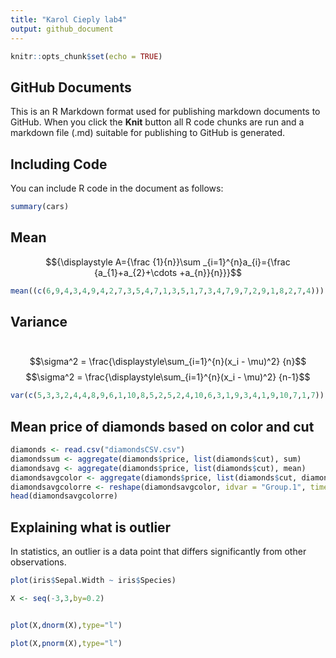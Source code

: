 ```yaml
---
title: "Karol Cieply lab4"
output: github_document
---
```



```r
knitr::opts_chunk$set(echo = TRUE)
```

## GitHub Documents

This is an R Markdown format used for publishing markdown documents to GitHub. When you click the **Knit** button all R code chunks are run and a markdown file (.md) suitable for publishing to GitHub is generated.

## Including Code

You can include R code in the document as follows:

```r
summary(cars)
```




## Mean

$${\displaystyle A={\frac {1}{n}}\sum _{i=1}^{n}a_{i}={\frac {a_{1}+a_{2}+\cdots +a_{n}}{n}}}$$
```r
mean((c(6,9,4,3,4,9,4,2,7,3,5,4,7,1,3,5,1,7,3,4,7,9,7,2,9,1,8,2,7,4)))
```

## Variance
<br />
$$\sigma^2 = \frac{\displaystyle\sum_{i=1}^{n}(x_i - \mu)^2} {n}$$
$$\sigma^2 = \frac{\displaystyle\sum_{i=1}^{n}(x_i - \mu)^2} {n-1}$$

```r
var(c(5,3,3,2,4,4,8,9,6,1,10,8,5,2,5,2,4,10,6,3,1,9,3,4,1,9,10,7,1,7))
```

## Mean price of diamonds based on color and cut
```r
diamonds <- read.csv("diamondsCSV.csv")
diamondssum <- aggregate(diamonds$price, list(diamonds$cut), sum)
diamondsavg <- aggregate(diamonds$price, list(diamonds$cut), mean)
diamondsavgcolor <- aggregate(diamonds$price, list(diamonds$cut, diamonds$color), mean)
diamondsavgcolorre <- reshape(diamondsavgcolor, idvar = "Group.1", timevar = "Group.2", direction = "wide")
head(diamondsavgcolorre)
```

## Explaining what is outlier 
In statistics, an outlier is a data point that differs significantly from other observations.
```r
plot(iris$Sepal.Width ~ iris$Species)
```




```r
X <- seq(-3,3,by=0.2)


plot(X,dnorm(X),type="l")

plot(X,pnorm(X),type="l")
```

